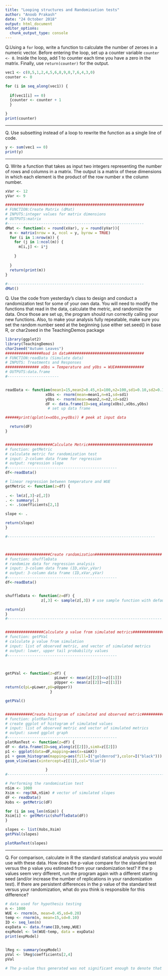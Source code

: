 ```yaml
---
title: "Looping structures and Randomisation tests"
author: "Anoob Prakash"
date: "24 October 2018"
output: html_document
editor_options: 
  chunk_output_type: console
---
```


Q.Using a `for` loop, write a function to calculate the number of zeroes in a numeric vector. Before entering the loop, set up a counter variable `counter <- 0`. Inside the loop, add 1 to counter each time you have a zero in the matrix. Finally, use `return(counter)` for the output.

```r
vec1 <- c(0,5,1,2,4,5,6,8,9,0,7,6,4,3,0)
counter <- 0

for (i in seq_along(vec1)) {
  
  if(vec1[i] == 0) 
  {counter <- counter + 1
  }

}
print(counter)
```

***

Q. Use subsetting instead of a loop to rewrite the function as a single line of code.

```r
y <- sum(vec1 == 0)
print(y)
```

***

Q. Write a function that takes as input two integers representing the number of rows and columns in a matrix. The output is a matrix of these dimensions in which each element is the product of the row number x the column number.

```r
xVar <- 12
yVar <- 9

##############################################################
# FUNCTION:Create Matrix (dMat)
# INPUTS:integer values for matrix dimensions
# OUTPUTS:matrix
#-------------------------------------------------------------
dMat <- function(x = round(xVar), y = round(yVar)){
  m <- matrix(nrow = x, ncol = y, byrow = TRUE)
  for (i in 1:nrow(m)) {
    for (j in 1:ncol(m)) {
      m[i,j] <- i*j
      
    }
    
  }
  return(print(m))
}
  
#-------------------------------------------------------------
dMat()  
```
Q. Use the code from yesterday’s class to design and conduct a randomization test for some of your own data. You will need to modify the functions that read in the data, calculate the metric, and randomize the data. Once those are set up, the program should run correctly calling your new functions. Also, to make your analysis fully repeatable, make sure you set the random number seed at the beginning (use either set.seed() in base R, or char2seed in the TeachingDemos package

```r
library(ggplot2)
library(TeachingDemos)
char2seed("Autumn Leaves")
################Read in data##################################
# FUNCTION:readData (Simulate data)
# INPUTS: Treatments and Responses
############### xObs = Temperature and yObs = WUE#############
# OUTPUTS:data.frame
#-----------------------


readData <- function(mean1=15,mean2=0.45,n1=100,n2=100,sd1=0.10,sd2=0.10) {
                  xObs <- rnorm(mean=mean1,n=n1,sd=sd1)
                  yObs <- rnorm(mean=mean2,n=n2,sd=sd2)
                  dF <- data.frame(ID=seq_along(xObs),xObs,yObs)
                   # set up data frame                 

######print(qplot(x=xObs,y=yObs)) # peek at input data

  return(dF)
}


#####################Calculate Metric#############################
# function: getMetric
# calculate metric for randomization test
# input: 2-column data frame for regression
# output: regression slope
#------------------------------------------------- 
df<-readData()

# linear regression between temperature and WUE
getMetric <- function(z=df) {
                  
. <- lm(z[,3]~z[,2])
. <- summary(.)
. <- .$coefficients[2,1]

slope <- .

return(slope)
}

#------------------------------------------------------------------



####################Create randomization##############################
# function: shuffleData
# randomize data for regression analysis
# input: 3-column data frame (ID,xVar,yVar)
# output: 3-column data frame (ID,xVar,yVar)
#------------------------------------------------- 
df<-readData()


shuffleData <- function(z=df) {
                z[,3] <- sample(z[,3]) # use sample function with defaults to reshuffle column

return(z)
}
#---------------------------------------------------------------------


#################Calculate p value from simulated metrics####################
# function: getPVal
# calculate p value from simulation
# input: list of observed metric, and vector of simulated metrics
# output: lower, upper tail probability values
#------------------------------------------------- 



getPVal <- function(z=df) {
                      pLower <- mean(z[[2]]<=z[[1]])
                      pUpper <- mean(z[[2]]>=z[[1]])
return(c(pL=pLower,pU=pUpper))
                    }

getPVal()


############Create histogram of simulated and observed metric################
# function: plotRanTest
# create ggplot of histogram of simulated values
# input: list of observed metric and vector of simulated metrics
# output: saved ggplot graph
#------------------------------------------------- 
plotRanTest <- function(z=df) {
dF <- data.frame(ID=seq_along(z[[2]]),simX=z[[2]])
p1 <- ggplot(data=dF,mapping=aes(x=simX))
p1 + geom_histogram(mapping=aes(fill=I("goldenrod"),color=I("black"))) +
geom_vline(aes(xintercept=z[[1]],col="blue")) 

                  }
#----------------------------------------------------------------------------

# Performing the randomisation test
nSim <- 1000
Xsim <- rep(NA,nSim) # vector of simulated slopes
dF <- readData()
Xobs <- getMetric(dF)

for (i in seq_len(nSim)) {
Xsim[i] <- getMetric(shuffleData(dF))
}

slopes <- list(Xobs,Xsim)
getPVal(slopes)

plotRanTest(slopes)


```

***

Q. For comparison, calculate in R the standard statistical analysis you would use with these data. How does the p-value compare for the standard test versus the p value you estimated from your randomization test? If the p values seem very different, run the program again with a different starting seed (and/or increase the number of replications in your randomization test). If there are persistent differences in the p value of the standard test versus your randomization, what do you think is responsible for this difference?

```r
# data used for hypothesis testing
n <- 1000 
WUE <- rnorm(n, mean=0.45,sd=0.20)
temp <- rnorm(n, mean=15,sd=0.10) 
ID <- seq_len(n)
expData <- data.frame(ID,temp,WUE)
expModel <- lm(WUE~temp, data = expData)
print(expModel)


lReg <- summary(expModel) 
pVal <- lReg$coefficients[2,4]  
pVal
    
# The p-value thus generated was not significant enough to denote that a change in temperature affects the water use efficiency, which was the initial hypothesis for the experiment. The randomisation tests also gives a similar result, confirming the validity of the hypothesis.

```
